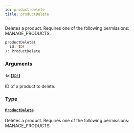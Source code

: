 ```yaml
---
id: product-delete
title: productDelete
---
```


Deletes a product. Requires one of the following permissions: MANAGE_PRODUCTS.

```graphql
productDelete(
  id: ID!
): ProductDelete

```

### Arguments

#### `id` ([`ID!`](../../../developer/api-reference/scalars/id))

ID of a product to delete.

### Type

#### [`ProductDelete`](../../../developer/api-reference/objects/product-delete)

Deletes a product. Requires one of the following permissions: MANAGE_PRODUCTS.
